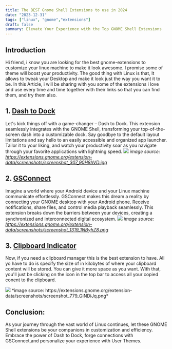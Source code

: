 ---
title: The BEST Gnome Shell Extensions to use in 2024
date: "2023-12-31"
tags: ["linux", "gnome","extensions"]
draft: false
summary: Elevate Your Experience with the Top GNOME Shell Extensions
---

## Introduction

Hi friend, i know you are looking for the best gnome-extensions to customize your linux machine to make it look awesome. I promise some of theme will boost  your productivity. The good thing with Linux is that, It allows to tweak your Desktop and make it look just the way you want it to be. In this Article, i will be sharing with you some of the extensions i love and use every time and time together with their links so that you can find them, and try them also.

## 1. [Dash to Dock](https://extensions.gnome.org/extension/307/dash-to-dock/)

Let's kick things off with a game-changer – Dash to Dock. This extension seamlessly integrates with the GNOME Shell, transforming your top-of-the-screen dash into a customizable dock. Say goodbye to the default layout limitations and say hello to an easily accessible and organized app launcher. Tailor it to your liking, and watch your productivity soar as you navigate through your favorite applications with lightning speed.
<img src="https://extensions.gnome.org/extension-data/screenshots/screenshot_307_90H8hVD.jpg"/>
*image source: https://extensions.gnome.org/extension-data/screenshots/screenshot_307_90H8hVD.jpg*

## 2. [GSConnect](https://extensions.gnome.org/extension/1319/gsconnect/)

Imagine a world where your Android device and your Linux machine communicate effortlessly. GSConnect makes this dream a reality by connecting your GNOME desktop with your Android phone. Receive notifications, share files, and control media playback seamlessly. This extension breaks down the barriers between your devices, creating a synchronized and interconnected digital ecosystem.
<img src="https://extensions.gnome.org/extension-data/screenshots/screenshot_1319_1NByhZ8.png"/>
*image source: https://extensions.gnome.org/extension-data/screenshots/screenshot_1319_1NByhZ8.png*


## 3. [Clipboard Indicator](https://extensions.gnome.org/extension/779/clipboard-indicator/)

Now, if you need a clipboard manager this is the best extension to have. All yo have to do is specify the size of in kilobytes of where your clipboard content will be stored. You can give it more space as you want. With that, you'll just be clicking on the icon in the top bar to access all your copied conent to the clipboard.

<img src="https://extensions.gnome.org/extension-data/screenshots/screenshot_779_GiNDiJq.png"/>
*image source: https://extensions.gnome.org/extension-data/screenshots/screenshot_779_GiNDiJq.png*



## Conclusion:

As your journey through the vast world of Linux continues, let these GNOME Shell extensions be your companions in customization and efficiency. Embrace the power of Dash to Dock, forge connections with GSConnect,and personalize your experience with User Themes.
